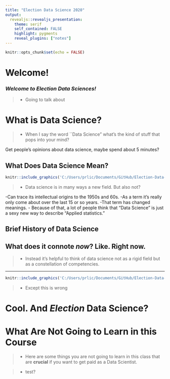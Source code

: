 ```yaml
---
title: "Election Data Science 2020"
output: 
  revealjs::revealjs_presentation:
    theme: serif
    self_contained: FALSE
    highlight: pygments
    reveal_plugins: ["notes"]
---
```


```r
knitr::opts_chunk$set(echo = FALSE)
```

# Welcome!

<h3>*Welcome to Election Data Sciences!*</h3>

<style type="text/css">
  .reveal p {
    text-align: left;

</style>

>- Going to talk about 

# What is Data Science?

>- When I say the word ``Data Science" what's the kind of stuff that pops into your mind?

<aside class="notes">
Get people's opinions about data science, maybe spend about 5 minutes?
</aside>

## What Does Data Science Mean?

```r
knitr::include_graphics('C:/Users/prlic/Documents/GitHub/Election-Data-Science-Fall-2020/Week 1/Pics/pic1.png')
```

>- Data science is in many ways a new field. But also not?

<aside class="notes">
-Can trace its intellectual origins to the 1950s and 60s.\n
-As a term it's really only come about over the last 15 or so years.
  -That term has changed meanings.
- Because of that, a lot of people think that "Data Science" is just a sexy new way to describe "Applied statistics." 
</aside>

## Brief History of Data Science

## What does it connote *now*? Like. Right now.

>- Instead it's helpful to think of data science not as a rigid field but as a constellation of competencies. 

---
```r
knitr::include_graphics('C:/Users/prlic/Documents/GitHub/Election-Data-Science-Fall-2020/Week 1/Pics/pic2.png')
```

>- Except this is wrong

# Cool. And *Election* Data Science?


# What Are **Not** Going to Learn in this Course
>- Here are some things you are not going to learn in this class that are **crucial** if you want to get paid as a Data Scientist.

  >+ test?

